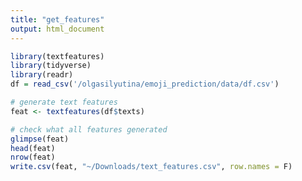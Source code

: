 ```yaml
---
title: "get_features"
output: html_document
---
```


```r
library(textfeatures)
library(tidyverse)
library(readr)
df = read_csv('/olgasilyutina/emoji_prediction/data/df.csv')
```

```r
# generate text features
feat <- textfeatures(df$texts)

# check what all features generated 
glimpse(feat)
head(feat)
nrow(feat)
write.csv(feat, "~/Downloads/text_features.csv", row.names = F)
```

